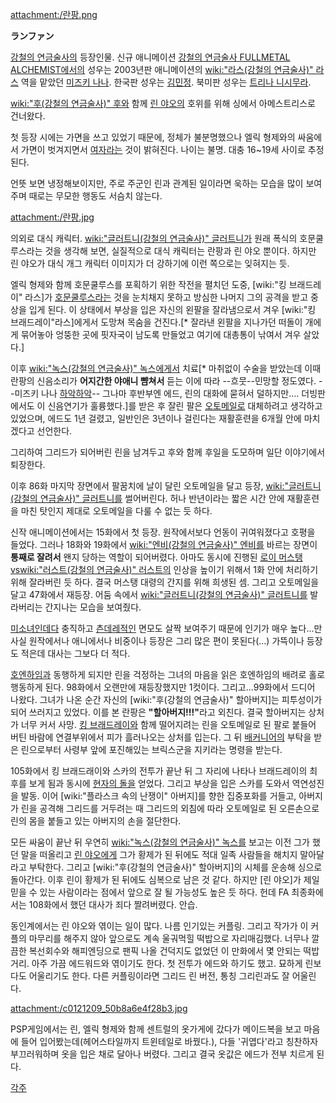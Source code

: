 attachment:/란팡.png

'''ランファン'''

[[강철의 연금술사]]의 등장인물. 신규 애니메이션 [[강철의 연금술사 FULLMETAL ALCHEMIST]]에서의 성우는 2003년판 애니메이션의 [[wiki:"라스(강철의 연금술사)" 라스]] 역을 맡았던 [[미즈키 나나]]. 한국판 성우는 [[김민정(성우)|김민정]]. 북미판 성우는 [[트리나 니시무라]].

[[wiki:"후(강철의 연금술사)" 후]]와 함께 [[린 야오]]의 호위를 위해 싱에서 아메스트리스로 건너왔다.

첫 등장 시에는 가면을 쓰고 있었기 때문에, 정체가 불분명했으나 엘릭 형제와의 싸움에서 가면이 벗겨지면서 [[여자]]라는 것이 밝혀진다. 나이는 불명. 대충 16~19세 사이로 추정된다.

언뜻 보면 냉정해보이지만, 주로 주군인 린과 관계된 일이라면 욱하는 모습을 많이 보여주며 때로는 무모한 행동도 서슴치 않는다.

attachment:/란팡.jpg

의외로 대식 캐릭터. [[wiki:"글러트니(강철의 연금술사)" 글러트니]]가 원래 폭식의 호문쿨루스라는 것을 생각해 보면, 실질적으로 대식 캐릭터는 란팡과 린 야오 뿐이다. 하지만 린 야오가 대식 개그 캐릭터 이미지가 더 강하기에 이런 쪽으로는 잊혀지는 듯.

엘릭 형제와 함께 호문쿨루스를 포획하기 위한 작전을 펼치던 도중, [wiki:"킹 브래드레이" 라스]가 [[호문쿨루스]]라는 것을 눈치채지 못하고 방심한 나머지 그의 공격을 받고 중상을 입게 된다. 이 상태에서 부상을 입은 자신의 왼팔을 잘라냄으로서 겨우 [wiki:"킹 브래드레이"라스]에게서 도망쳐 목숨을 건진다.[* 잘라낸 왼팔을 지나가던 떠돌이 개에게 묶어놓아 엉뚱한 곳에 핏자국이 남도록 만들었고 여기에 대총통이 낚여서 겨우 살았다.] 

이후 [[wiki:"녹스(강철의 연금술사)" 녹스]]에게서 치료[* 마취없이 수술을 받았는데 이때 란팡의 신음소리가 '''어지간한 야애니 뺨쳐서''' 듣는 이에 따라 --흐뭇--민망할 정도였다. --미즈키 나나 [[하악하악]]-- 그나마 후반부엔 에드, 린의 대화에 묻혀서 덜하지만…. 더빙판에서도 이 신음연기가 훌륭했다.]를 받은 후 잘린 팔은 [[오토메일]]로 대체하려고 생각하고 있었으며, 에드도 1년 걸렸고, 일반인은 3년이나 걸린다는 재활훈련을 6개월 안에 마치겠다고 선언한다. 

그리하여 그리드가 되어버린 린을 남겨두고 후와 함께 후일을 도모하며 일단 이야기에서 퇴장한다.

이후 86화 마지막 장면에서 팔꿈치에 날이 달린 오토메일을 달고 등장, [[wiki:"글러트니(강철의 연금술사)" 글러트니]]를 썰어버린다. 허나 반년이라는 짧은 시간 안에 재활훈련을 마친 탓인지 제대로 오토메일을 다룰 수 없는 듯 하다. 

신작 애니메이션에서는 15화에서 첫 등장. 원작에서보다 언동이 귀여워졌다고 호평을 들었다. 그러나 18화와 19화에서 [[wiki:"엔비(강철의 연금술사)" 엔비]]를 바르는 장면이 '''통째로 잘려서''' 왠지 당하는 역할이 되어버렸다. 아마도 동시에 진행된 [[로이 머스탱]]vs[[wiki:"러스트(강철의 연금술사)" 러스트]]의 인상을 높이기 위해서 1화 안에 처리하기 위해 잘라버린 듯 하다. 결국 머스탱 대령의 간지를 위해 희생된 셈. 그리고 오토메일을 달고 47화에서 재등장. 어둠 속에서 [[wiki:"글러트니(강철의 연금술사)" 글러트니]]를 발라버리는 간지나는 모습을 보여줬다.

[[미소녀]]인데다 충직하고 [[츤데레]]적인 면모도 살짝 보여주기 때문에 인기가 매우 높다...만 사실 원작에서나 애니에서나 비중이나 등장은 그리 많은 편이 못된다(...) 가뜩이나 등장도 적은데 대사는 그보다 더 적다. 

[[호엔하임]]과 동행하게 되지만 린을 걱정하는 그녀의 마음을 읽은 호엔하임의 배려로 홀로 행동하게 된다. 98화에서 오랜만에 재등장했지만 1컷이다. 그리고...99화에서 드디어 나왔다. 그녀가 나온 순간 자신의 [wiki:"후(강철의 연금술사)" 할아버지]는 피투성이가 되어 쓰러지고 있었다. 이를 본 란팡은 '''"할아버지!!!"'''라고 외친다. 결국 할아버지는 상처가 너무 커서 사망. [[킹 브래드레이]]와 함께 떨어지려는 린을 오토메일로 된 팔로 붙들어 버틴 바람에 연결부위에서 피가 흘러나오는 상처를 입는다. 그 뒤 [[배커니어]]의 부탁을 받은 린으로부터 사령부 앞에 포진해있는 브릭스군을 지키라는 명령을 받는다. 

105화에서 킹 브래드래이와 스카의 전투가 끝난 뒤 그 자리에 나타나 브래드레이의 최후를 보게 됨과 동시에 [[현자의 돌]]을 얻었다. 그리고 부상을 입은 스카를 도와서 역연성진을 발동. 이어 [wiki:"플라스크 속의 난쟁이" 아버지]를 향한 집중포화를 거들고, 아버지가 린을 공격해 그리드를 거두려는 때 그리드의 외침에 따라 오토메일로 된 오른손으로 린의 몸을 붙들고 있는 아버지의 손을 절단한다.  

모든 싸움이 끝난 뒤 우연히 [[wiki:"녹스(강철의 연금술사)" 녹스]]를 보고는 이전 그가 했던 말을 떠올리고 [[린 야오]]에게 그가 황제가 된 뒤에도 적대 일족 사람들을 해치지 말아달라고 부탁한다. 그리고 [wiki:"후(강철의 연금술사)" 할아버지]의 시체를 운송해 싱으로 돌아간다. 이후 린이 황제가 된 뒤에도 심복으로 남은 것 같다. 하지만 [린 야오]가 제일 믿을 수 있는 사람이라는 점에서 앞으로 잘 될 가능성도 높은 듯 하다. 헌데 FA 최종화에서는 108화에서 했던 대사가 죄다 짤려버렸다. 안습.

동인계에서는 린 야오와 엮이는 일이 많다. 나름 인기있는 커플링. 그리고 작가가 이 커플의 마무리를 해주지 않아 앞으로도 계속 울궈먹힐 떡밥으로 자리매김했다. 너무나 깔끔한 복선회수와 해피엔딩으로 팬픽 나올 건덕지도 없었던 이 만화에서 몇 안되는 떡밥거리. 아주 가끔 에드워드와 엮이기도 한다. 첫 전투가 에드와 하기도 했고. 묘하게 린보다도 어울리기도 한다. 다른 커플링이라면 그리드 린 버전, 통칭 그리린과도 잘 어울린다.

attachment:/c0121209_50b8a6e4f28b3.jpg

PSP게임에서는 린, 엘릭 형제와 함께 센트럴의 옷가게에 갔다가 메이드복을 보고 마음에 들어 입어봤는데(헤어스타일까지 트윈테일로 바꿨다.), 다들 '귀엽다'라고 칭찬하자 부끄러워하며 옷을 입은 채로 달아나 버렸다. 그리고 결국 옷값은 에드가 전부 치르게 된다.

[[각주]]
